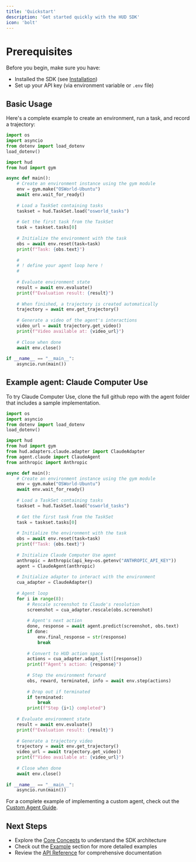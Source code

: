 ```yaml
---
title: 'Quickstart'
description: 'Get started quickly with the HUD SDK'
icon: 'bolt'
---
```


# Prerequisites

Before you begin, make sure you have:
* Installed the SDK (see [Installation](/installation))
* Set up your API key (via environment variable or `.env` file)

## Basic Usage

Here's a complete example to create an environment, run a task, and record a trajectory:

```python
import os
import asyncio
from dotenv import load_dotenv
load_dotenv()

import hud
from hud import gym

async def main():
    # Create an environment instance using the gym module
    env = gym.make("OSWorld-Ubuntu")
    await env.wait_for_ready()
    
    # Load a TaskSet containing tasks
    taskset = hud.TaskSet.load("osworld_tasks")
    
    # Get the first task from the TaskSet
    task = taskset.tasks[0]
    
    # Initialize the environment with the task
    obs = await env.reset(task=task)
    print(f"Task: {obs.text}")
    
    #
    # ! define your agent loop here !
    #
    
    # Evaluate environment state
    result = await env.evaluate()
    print(f"Evaluation result: {result}")
    
    # When finished, a trajectory is created automatically
    trajectory = await env.get_trajectory()
    
    # Generate a video of the agent's interactions
    video_url = await trajectory.get_video()
    print(f"Video available at: {video_url}")
    
    # Close when done
    await env.close()
    
if __name__ == "__main__":
    asyncio.run(main())
```

## Example agent: Claude Computer Use

To try Claude Computer Use, clone the full github repo with the agent folder that includes a sample implementation.

```python
import os
import asyncio
from dotenv import load_dotenv
load_dotenv()

import hud
from hud import gym
from hud.adapters.claude.adapter import ClaudeAdapter
from agent.claude import ClaudeAgent
from anthropic import Anthropic

async def main():
    # Create an environment instance using the gym module
    env = gym.make("OSWorld-Ubuntu")
    await env.wait_for_ready()
    
    # Load a TaskSet containing tasks
    taskset = hud.TaskSet.load("osworld_tasks")
    
    # Get the first task from the TaskSet
    task = taskset.tasks[0]
    
    # Initialize the environment with the task
    obs = await env.reset(task=task)
    print(f"Task: {obs.text}")
    
    # Initialize Claude Computer Use agent
    anthropic = Anthropic(api_key=os.getenv("ANTHROPIC_API_KEY"))
    agent = ClaudeAgent(anthropic)
    
    # Initialize adapter to interact with the environment
    cua_adapter = ClaudeAdapter()
    
    # Agent loop
    for i in range(8):  
        # Rescale screenshot to Claude's resolution
        screenshot = cua_adapter.rescale(obs.screenshot)
        
        # Agent's next action
        done, response = await agent.predict(screenshot, obs.text)
        if done:
            env.final_response = str(response)
            break
        
        # Convert to HUD action space
        actions = cua_adapter.adapt_list([response])
        print(f"Agent's action: {response}")
    
        # Step the environment forward
        obs, reward, terminated, info = await env.step(actions)
    
        # Drop out if terminated
        if terminated:
            break
        print(f"Step {i+1} completed")
        
    # Evaluate environment state
    result = await env.evaluate()
    print(f"Evaluation result: {result}")
    
    # Generate a trajectory video
    trajectory = await env.get_trajectory()
    video_url = await trajectory.get_video()
    print(f"Video available at: {video_url}")
    
    # Close when done
    await env.close()
    
if __name__ == "__main__":
    asyncio.run(main())
```

For a complete example of implementing a custom agent, check out the [Custom Agent Guide](/examples/custom-agent).

## Next Steps

* Explore the [Core Concepts](/concepts/environment) to understand the SDK architecture
* Check out the [Example](/examples/basic) section for more detailed examples
* Review the [API Reference](/api-reference/env) for comprehensive documentation